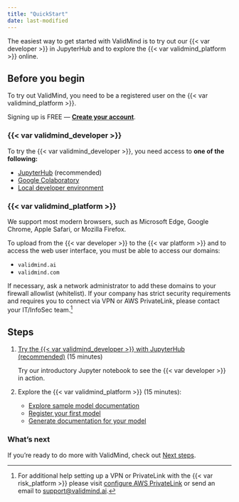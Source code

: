 ```yaml
---
title: "QuickStart"
date: last-modified
---
```


The easiest way to get started with ValidMind is to try out our {{< var developer >}} in JupyterHub and to explore the {{< var validmind_platform >}} online. 

## Before you begin

To try out ValidMind, you need to be a registered user on the {{< var validmind_platform >}}.

::: {.callout title="Need an account for ValidMind?"}
Signing up is FREE — **[Create your account]({{< var vm_url_us1 >}})**.
:::

### {{< var validmind_developer >}}

To try the {{< var validmind_developer >}}, you need access to **one of the following:**

- [JupyterHub](developer/try-with-jupyterhub.qmd) (recommended)
- [Google Colaboratory](developer/try-with-colab.qmd)
- [Local developer environment](developer/try-in-your-own-environment.qmd)

### {{< var validmind_platform >}}

We support most modern browsers, such as Microsoft Edge, Google Chrome, Apple Safari, or Mozilla Firefox.

To upload from the {{< var developer >}} to the {{< var platform >}} and to access the web user interface, you must be able to access our domains:

- `validmind.ai`
- `validmind.com`

If necessary, ask a network administrator to add these domains to your firewall allowlist (whitelist). If your company has strict security requirements and requires you to connect via VPN or AWS PrivateLink, please contact your IT/InfoSec team.[^1]

## Steps

1. [Try the {{< var validmind_developer >}} with JupyterHub (recommended)](developer/try-with-jupyterhub.qmd) (15 minutes)

   Try our introductory Jupyter notebook to see the {{< var developer >}} in action. 

2. Explore the {{< var validmind_platform >}} (15 minutes):

    - [Explore sample model documentation](platform/explore-sample-model-documentation.qmd)
    - [Register your first model](platform/register-your-first-model.qmd)
    - [Generate documentation for your model](platform/generate-documentation-for-your-model.qmd)

### What's next

If you're ready to do more with ValidMind, check out [Next steps](platform/next-steps.qmd).


<!-- FOOTNOTES -->

[^1]: For additional help setting up a VPN or PrivateLink with the {{< var risk_platform >}} please visit [configure AWS PrivateLink](/guide/configuration/configure-aws-privatelink.qmd) or send an email to <support@validmind.ai>.
